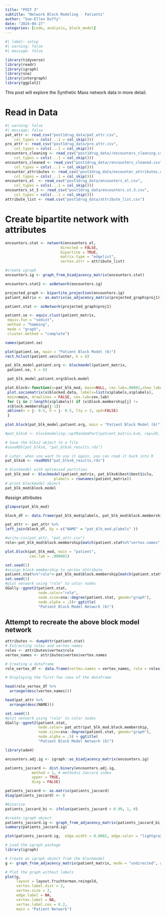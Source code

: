 ```yaml
---
title: "POST 3"
subtitle: "Network Block Modeling - Patients"
author: "Sue-Ellen Duffy"
date: "2024-04-27"
categories: [code, analysis, block_model]
---
```


```r
#| label: setup
#| warning: false
#| message: false

library(tidyverse)
library(readr)
library(igraph)
library(sna)
library(intergraph)
library(ggplot2)
```

This post will explore the Synthetic Mass network data in more detail.

# Read in Data

```r
#| warning: false
#| message: false
pat_attr <- read_csv("post1drug_data/pat_attr.csv", 
    col_types = cols(...1 = col_skip()))
pro_attr <- read_csv("post1drug_data/pro_attr.csv", 
    col_types = cols(...1 = col_skip()))
encounters_cleaning <- read_csv("post1drug_data//encounters_cleaning.csv", 
    col_types = cols(...1 = col_skip()))
encounters_cleaned <- read_csv("post1drug_data//encounters_cleaned.csv", 
    col_types = cols(...1 = col_skip()))
encounter_attributes <- read_csv("post1drug_data/encounter_attributes.csv", 
    col_types = cols(...1 = col_skip()))
encounters_el  <- read_csv("post1drug_data/encounters_el.csv", 
    col_types = cols(...1 = col_skip()))
encounters_st_3 <- read_csv("post1drug_data/encounters.st.3.csv", 
    col_types = cols(...1 = col_skip()))
attribute_list <- read.csv("post1drug_data/attribute_list.csv")
```

# Create bipartite network with attributes

```r
encounters.stat <- network(encounters_el,
                         directed = FALSE,
                         bipartite = TRUE,
                         matrix.type = "edgelist",
                         vertex.attr = attribute_list)
```

```r
#create igraph
encounters.ig <- graph_from_biadjacency_matrix(encounters.stat)
```

```r
encounters.stat2 <- asNetwork(encounters.ig)
```

```r
projected_graph <- bipartite_projection(encounters.ig)
patient_matrix <- as.matrix(as_adjacency_matrix(projected_graph$proj1))

patient.stat <- asNetwork(projected_graph$proj1)

patient.se <- equiv.clust(patient_matrix,
 equiv.fun = "sedist",
 method = "hamming",
 mode = "graph",
 cluster.method = "complete")

names(patient.se)
```

```r

plot(patient.se, main = "Patient Block Model (6)")
rect.hclust(patient.se$cluster, k = 6)
```

```r
pat_blk_model.patient.org <- blockmodel(patient_matrix,
 patient.se, k = 6)
```

```r
 pat_blk_model.patient.org$block.model
```

```r
plot.block<-function(x=pat_blk_mod, main=NULL, cex.lab=.00001,show_labels = FALSE){
 plot.sociomatrix(x$blocked.data, labels=list(x$plabels,x$plabels),
 main=main, drawlines = FALSE, cex.lab=cex.lab)
 for (j in 2:length(x$plabels)) if (x$block.membership[j] !=
 x$block.membership[j-1])
 abline(v = j- 0.5, h = j- 0.5, lty = 3, xpd=FALSE)
 }
 
plot.block(pat_blk_model.patient.org, main = "Patient Block Model (6)")
```

```r
#pat_blks6 <- blockmodeling::optRandomParC(patient_matrix,k=6, rep=20, approaches="ss", blocks="com")
```

```r
# Save the blks2 object to a file
#saveRDS(pat_blks6, "pat_blks6_results.rds")

# Later, when you want to use it again, you can read it back into R
pat_blks6 <- readRDS("pat_blks6_results.rds")
```

```r
# blockmodel with optimized partition
pat_blk_mod <- blockmodel(patient_matrix, pat_blks6$best$best1$clu,
                      plabels = rownames(patient_matrix))
# print blockmodel object
pat_blk_mod$block.model
```

#assign attributes

```r
glimpse(pat_blk_mod)
```

```r

block_df <- data.frame(pat_blk_mod$plabels, pat_blk_mod$block.membership)

pat_attr <- pat_attr %>%
left_join(block_df, by = c("NAME" = "pat_blk_mod.plabels" ))

#write.csv(pat_attr, "pat_attr.csv")
role<-pat_blk_mod$block.membership[match(patient.stat%v%"vertex.names",pat_blk_mod$plabels)]
```

```r
plot.block(pat_blk_mod, main = "patient",
           cex.lab = .000001)
```

```r
set.seed(1)
#assign block membership to vertex attribute
patient.stat%v%"role"<-pat_blk_mod$block.membership[match(patient.stat%v%"vertex.names",pat_blk_mod$plabels)]
set.seed(1)
#plot network using "role" to color nodes
GGally::ggnet2(patient.stat,
               node.color="role", 
               node.size=sna::degree(patient.stat, gmode="graph"),
               node.alpha = .5)+ ggtitle(
               "Patient Block Model Network (6)")
```
## Attempt to recreate the above block model network
```r
attributes <- dumpAttr(patient.stat)
# Extracting roles and vertex names
roles <- attributes$vertex$role
vertex_names <- attributes$vertex$vertex.names

# Creating a dataframe
role_vertex_df <- data.frame(vertex.names = vertex_names, role = roles)

# Displaying the first few rows of the dataframe

head(role_vertex_df %>%
  arrange(desc(vertex.names)))

head(pat_attr %>%
  arrange(desc(NAME)))
```
```r
set.seed(1)
#plot network using "role" to color nodes
GGally::ggnet2(patient.stat,
               node.color= pat_attr$pat_blk_mod.block.membership, 
               node.size=sna::degree(patient.stat, gmode="graph"),
               node.alpha = .5) + ggtitle(
               "Patient Block Model Network (6)")

```


```r
library(ade4)
```

```r
encounters.adj.ig <- igraph::as_biadjacency_matrix(encounters.ig)

patients_jaccard <- dist.binary(encounters.adj.ig,
            method = 1, # method=1 Jaccard index
            upper = TRUE,
            diag = FALSE)

patients_jaccard <- as.matrix(patients_jaccard)
diag(patients_jaccard) <- 0

```

```r
#binarize
patients_jaccard_bi <- ifelse(patients_jaccard > 0.99, 1, 0)
```

```r
#create igraph object
patients_jaccard.ig <- graph_from_adjacency_matrix(patients_jaccard_bi, mode = "undirected")
summary(patients_jaccard.ig)
```

```r
plot(patients_jaccard.ig,  edge.width = 0.0002, edge.color = "lightgray",  vertex.size = 2, vertex.label = NA)
```

```r
# Load the igraph package
library(igraph)

# Create an igraph object from the blockmodel
g <- graph_from_adjacency_matrix(patient_matrix, mode = "undirected", weighted = FALSE)

# Plot the graph without labels
plot(g,      
     layout = layout.fruchterman.reingold, 
     vertex.label.dist = 2, 
     vertex.size = 2, 
     edge.label = NA,
     vertex.label = NA,
     vertex.label.cex = 0.2, 
     main = "Patient Network")
```
